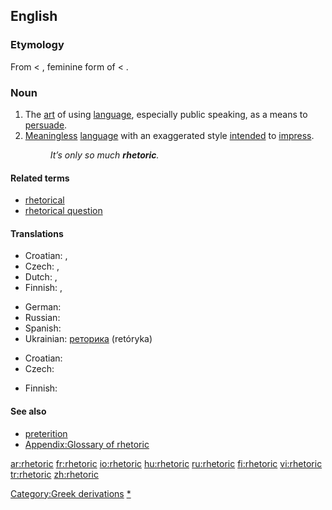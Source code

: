 ==English==
{{wikipedia}}

===Etymology===
From {{etyl|la}} {{term|rhetorica|rhētorica|lang=la}} < {{etyl|grc}} {{term|sc=polytonic|ῥητορική|tr=rhētorikē|lang=grc}}, feminine form of {{term|sc=polytonic|ῥητορικός|tr=rhētorikos||concerning public speech|lang=grc}} < {{term|sc=polytonic|ῥήτωρ|tr=rhētōr||public speaker|lang=grc}}.

===Noun===
{{en-noun|-}}

# The [[art]] of using [[language]], especially public speaking, as a means to [[persuade]].
# [[meaningless|Meaningless]] [[language]] with an exaggerated style [[intend]]ed to [[impress]].
#: ''It’s only so much '''rhetoric'''.''

====Related terms====
* [[rhetorical]]
* [[rhetorical question]]

====Translations====
{{trans-top|art of using language for persuasion}}
* Croatian: {{t-|hr|retorika|alt=retòrika|f}}, {{t-|hr|govorništvo|alt=gòvōrnīštvo|n}}
* Czech: {{t-|cs|řečnictví|n}}, {{t-|cs|rétorika|f}}
* Dutch: {{t-|nl|redekunde|f}}, {{t-|nl|retorica|f}}
* Finnish: {{t|fi|puhetaito}}, {{t|fi|retoriikka}}
{{trans-mid}}
* German: {{t+|de|Rhetorik|f}}
* Russian: {{t|ru|реторика|tr=retórika|f}}
* Spanish: {{t-|es|retórica|f}}
* Ukrainian: [[реторика]] (retóryka) {{f}}
{{trans-bottom}}

{{trans-top|meaningless language}}
* Croatian: {{t-|hr|retorika|alt=retòrika|f}}
* Czech: {{t|cs|rétorika|f}}
{{trans-mid}}
* Finnish: {{t|fi|retoriikka}}
{{trans-bottom}}

====See also====
* [[preterition]] <!--  you don't speak of something but you evoke it under a negative way -->
* [[Appendix:Glossary of rhetoric]]

[[Category:Greek derivations]]
[[Category:Rhetoric|*]]

[[ar:rhetoric]]
[[fr:rhetoric]]
[[io:rhetoric]]
[[hu:rhetoric]]
[[ru:rhetoric]]
[[fi:rhetoric]]
[[vi:rhetoric]]
[[tr:rhetoric]]
[[zh:rhetoric]]
